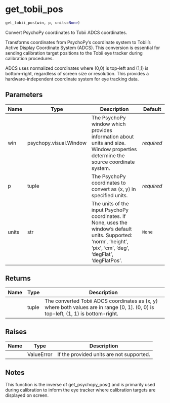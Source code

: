 # get_tobii_pos { #DeToX.get_tobii_pos }

```python
get_tobii_pos(win, p, units=None)
```

Convert PsychoPy coordinates to Tobii ADCS coordinates.

Transforms coordinates from PsychoPy's coordinate system to Tobii's Active
Display Coordinate System (ADCS). This conversion is essential for sending
calibration target positions to the Tobii eye tracker during calibration
procedures.

ADCS uses normalized coordinates where (0,0) is top-left and (1,1) is
bottom-right, regardless of screen size or resolution. This provides a
hardware-independent coordinate system for eye tracking data.

## Parameters {.doc-section .doc-section-parameters}

| Name   | Type                   | Description                                                                                                                                                      | Default    |
|--------|------------------------|------------------------------------------------------------------------------------------------------------------------------------------------------------------|------------|
| win    | psychopy.visual.Window | The PsychoPy window which provides information about units and size. Window properties determine the source coordinate system.                                   | _required_ |
| p      | tuple                  | The PsychoPy coordinates to convert as (x, y) in specified units.                                                                                                | _required_ |
| units  | str                    | The units of the input PsychoPy coordinates. If None, uses the window's default units. Supported: 'norm', 'height', 'pix', 'cm', 'deg', 'degFlat', 'degFlatPos'. | `None`     |

## Returns {.doc-section .doc-section-returns}

| Name   | Type   | Description                                                                                                                       |
|--------|--------|-----------------------------------------------------------------------------------------------------------------------------------|
|        | tuple  | The converted Tobii ADCS coordinates as (x, y) where both values are in range [0, 1]. (0, 0) is top-left, (1, 1) is bottom-right. |

## Raises {.doc-section .doc-section-raises}

| Name   | Type       | Description                              |
|--------|------------|------------------------------------------|
|        | ValueError | If the provided units are not supported. |

## Notes {.doc-section .doc-section-notes}

This function is the inverse of get_psychopy_pos() and is primarily used
during calibration to inform the eye tracker where calibration targets
are displayed on screen.